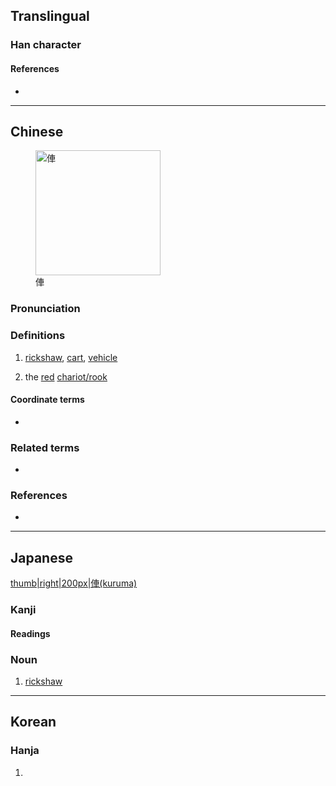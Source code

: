 {{also|伡}}
{{character info}}
==Translingual==

===Han character===
{{Han char|rn=9|rad=人|as=07|sn=9|four=2520.6|canj=OJWJ|ids=⿰亻車}}

====References====
* {{Han ref|kx=0106.041|dkj=00720|dj=0225.100|hdz=10157.010|uh=4FE5|ud=20453}}

----

==Chinese==
{{zh-forms|s=伡}}
[[File:Xiangqi Chariot.png|200px|thumb|right|俥]]

===Pronunciation===
{{zh-pron
|m=chē,jū
|c=ce1,geoi1
|mc=
|oc=
|ma=
|cat=n
}}

===Definitions===
{{zh-hanzi}}

# [[rickshaw]], [[cart]], [[vehicle]]
# {{lb|zh|Chinese chess}} the [[red]] [[w:Chinese_chess#Chariot.2FRook|chariot/rook]]

====Coordinate terms====
* {{list:Chinese chess pieces/zh}}

===Related terms===
* {{zh-l|車}}

===References===
* {{pedia|xiangqi}}

{{zh-cat|Vehicles}}

----

==Japanese==
[[file:JapaneseRickshaw.jpg|thumb|right|200px|俥(kuruma)]]

===Kanji===
{{ja-kanji|grade=|rs=人07}}

====Readings====
{{ja-readings
|kanyoon=しゃ
|kun=くるま-}}

===Noun===
{{ja-noun|くるま}}

# [[rickshaw]]

----

==Korean==

===Hanja===
{{ko-hanja|거}}

# {{rfdef|ko|sort=人07}}